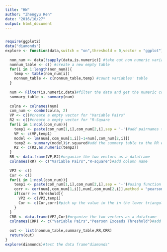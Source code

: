 ```yaml
---
title: "HW"
author: "Zhengyu Ren"
date: "2016/10/27"
output: html_document
---
```


```
```
```r
require(ggplot2)
data("diamonds")
explore <- function(data,switch = "on",threshold = 0,vector = "ggplot"){
  
  non_num <- data[!sapply(data,is.numeric)] #take out non numeric variables
  nonnum_table <- c() #create a new empty table
  for(i in 1:length(non_num)){
    temp <- table(non_num[i]) 
    nonnum_table <- c(nonnum_table,temp) #count variables' table  
  }
  
  num <- Filter(is.numeric,data)#filter the data and get the numeric columns
  summary_table <- summary(num)
  
  colna <- colnames(num)
  com_num <- combn(colna, 2)
  VP <- c()#create a empty vector for "Variable Pairs"
  R2 <- c()#create a empty vector for "R-Square
  for(i in 1:ncol(com_num)){
    temp1 <- paste(com_num[1,i],com_num[2,i],sep = '-')#add pairnames to the empty VP we set up before by the function 'paste' and also seperate it by'-'
    VP <- c(VP,temp1)
    model <- lm(num[,com_num[1,i]]~1+num[,com_num[2,i]])
    temp2 <- summary(model)$r.squared#add the summary table to the RR we set up before and use '$r.squared' to call rsquare value
    R2 <- c(R2,as.numeric(temp2))
  }
  RR <- data.frame(VP,R2)#organize the two vectors as a dataframe
  colnames(RR) <- c("Variable Pairs","R-square")#add column name
  
  VP2 <- c()
  Cor <- c()
  for(i in 1:ncol(com_num)){
    temp1 <- paste(com_num[1,i],com_num[2,i],sep = '-')#using function 'paste' to add the column names and seperate it by'-'
    corr <- cor(num[,com_num[1,i]],num[,com_num[2,i]],method = "pearson")#using function 'cor' to figure out the pearson correlation by 'method="pearson"'
    if(corr >= threshold){
      VP2 <- c(VP2,temp1)
      Cor <- c(Cor,corr)#pick up the value in the in the lower triangular matrix
    }
  }
  CRR <- data.frame(VP2,Cor)#organize the two vectors as a dataframe
  colnames(CRR) <- c("Variable Pairs","Pearson Exceeds Threshold")#add column name
  
  out <- list(nonnum_table,summary_table,RR,CRR)
  return(out)
}
explore(diamonds)#test the data frame"diamonds"
```


